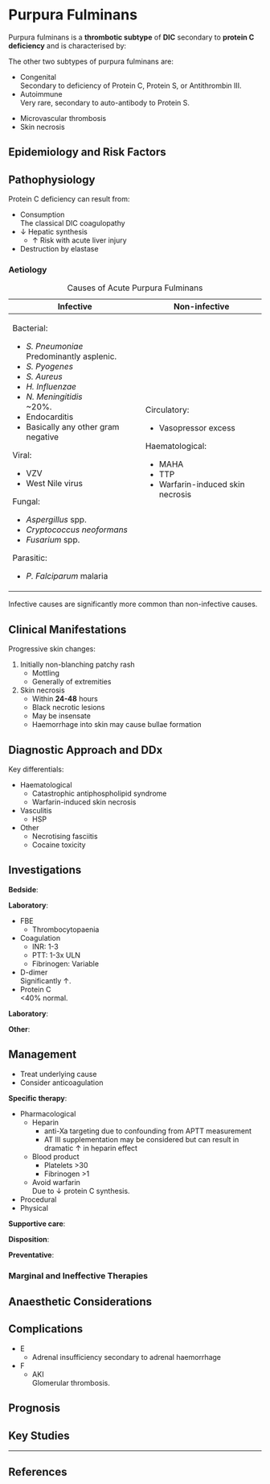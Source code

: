 # Purpura Fulminans {#sec-pf}

Purpura fulminans is a **thrombotic subtype** of **DIC** secondary to **protein C deficiency** and is characterised by:

:::column-margin
The other two subtypes of purpura fulminans are:

* Congenital\
Secondary to deficiency of Protein C, Protein S, or Antithrombin III.
* Autoimmune\
Very rare, secondary to auto-antibody to Protein S.
:::

* Microvascular thrombosis
* Skin necrosis


## Epidemiology and Risk Factors

## Pathophysiology

Protein C deficiency can result from:

* Consumption\
The classical DIC coagulopathy
* ↓ Hepatic synthesis
	* ↑ Risk with acute liver injury
* Destruction by elastase


### Aetiology

+-------------------------------------+----------------------------------+
| Infective                           | Non-infective                    |
+=====================================+==================================+
| Bacterial:                          | Circulatory:                     |
|                                     |                                  |
| * *S. Pneumoniae*\                  | * Vasopressor excess             |
| Predominantly asplenic.             |                                  |
| * *S. Pyogenes*                     |                                  |
| * *S. Aureus*                       | Haematological:                  |
| * *H. Influenzae*                   |                                  |
| * *N. Meningitidis*\                | * MAHA                           |
| ~20%.                               | * TTP                            |
| * Endocarditis                      | * Warfarin-induced skin necrosis |
| * Basically any other gram negative |                                  |
|                                     |                                  |
|                                     |                                  |
| Viral:                              |                                  |
|                                     |                                  |
| * VZV                               |                                  |
| * West Nile virus                   |                                  |
|                                     |                                  |
|                                     |                                  |
| Fungal:                             |                                  |
|                                     |                                  |
| * *Aspergillus* spp.                |                                  |
| * *Cryptococcus neoformans*         |                                  |
| * *Fusarium* spp.                   |                                  |
|                                     |                                  |
|                                     |                                  |
| Parasitic:                          |                                  |
|                                     |                                  |
| * *P. Falciparum* malaria           |                                  |
+-------------------------------------+----------------------------------+

: Causes of Acute Purpura Fulminans

:::column-margin
Infective causes are significantly more common than non-infective causes.
:::


## Clinical Manifestations

Progressive skin changes:

1. Initially non-blanching patchy rash
	* Mottling
	* Generally of extremities
2. Skin necrosis
	* Within **24-48** hours
	* Black necrotic lesions
	* May be insensate
	* Haemorrhage into skin may cause bullae formation

## Diagnostic Approach and DDx

Key differentials:

* Haematological
	* Catastrophic antiphospholipid syndrome
	* Warfarin-induced skin necrosis
* Vasculitis
	* HSP
* Other
	* Necrotising fasciitis
	* Cocaine toxicity


## Investigations

**Bedside**:

**Laboratory**:

* FBE
	* Thrombocytopaenia
* Coagulation
	* INR: 1-3
	* PTT: 1-3x ULN
	* Fibrinogen: Variable
* D-dimer\
Significantly ↑.
* Protein C\
\<40% normal.

**Laboratory**:

**Other**:

## Management

:::priority
* Treat underlying cause
* Consider anticoagulation
:::


**Specific therapy**:

* Pharmacological
	* Heparin
		* anti-Xa targeting due to confounding from APTT measurement
		* AT III supplementation may be considered but can result in dramatic ↑ in heparin effect
	* Blood product
		* Platelets >30
		* Fibrinogen >1
	* Avoid warfarin\
	Due to ↓ protein C synthesis.
* Procedural
* Physical

**Supportive care**:

**Disposition**:

**Preventative**:


### Marginal and Ineffective Therapies

## Anaesthetic Considerations

## Complications

* E
	* Adrenal insufficiency secondary to adrenal haemorrhage
* F
	* AKI\
	Glomerular thrombosis.

## Prognosis

## Key Studies


---

## References
